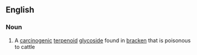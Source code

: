 ==English==

===Noun===
{{en-noun|~}}

# {{context|organic compound|lang=en}} A [[carcinogenic]] [[terpenoid]] [[glycoside]] found in [[bracken]] that is poisonous to cattle